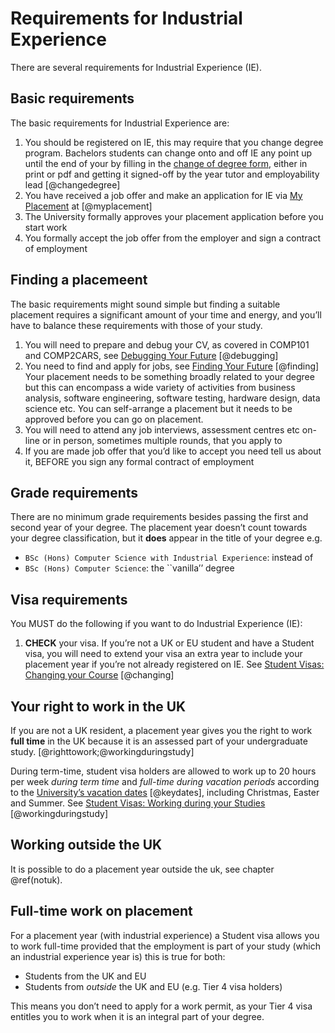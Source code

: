 # Requirements for Industrial Experience {#requirements}

There are several requirements for Industrial Experience (IE).

## Basic requirements {#basic}

The basic requirements for Industrial Experience are:

1. You should be registered on IE, this may require that you change degree program. Bachelors students can change onto and off IE any point up until the end of your by filling in the [change of degree form](https://studentnet.cs.manchester.ac.uk/ugt/changedegree.php), either in print or pdf and getting it signed-off by the year tutor and employability lead [@changedegree]
1. You have received a job offer and make an application for IE via [My Placement](https://studentmobility.manchester.ac.uk)  at [@myplacement]
1. The University formally approves your placement application before you start work 
1. You formally accept the job offer from the employer and sign a contract of employment


## Finding a placemeent {#finding}

The basic requirements might sound simple but finding a suitable placement requires a significant amount of your time and energy, and you'll have to balance these requirements with those of your study.

1. You will need to prepare and debug your CV, as covered in COMP101 and COMP2CARS, see [Debugging Your Future](https://www.cdyf.me/debugging) [@debugging]
1. You need to find and apply for jobs, see [Finding Your Future](https://www.cdyf.me/finding) [@finding] Your placement needs to be something broadly related to your degree but this can encompass a wide variety of activities from business analysis, software engineering, software testing, hardware design, data science etc. You can self-arrange a placement but it needs to be approved before you can go on placement.
1. You will need to attend any job interviews, assessment centres etc on-line or in person, sometimes multiple rounds, that you apply to
1. If you are made job offer that you'd like to accept you need tell us about it, BEFORE you sign any formal contract of employment 

## Grade requirements 
There are no minimum grade requirements besides passing the first and second year of your degree. The placement year doesn’t count towards your degree classification, but it **does** appear in the title of your degree e.g.

* `BSc (Hons) Computer Science with Industrial Experience`: instead of
* `BSc (Hons) Computer Science`: the ``vanilla'' degree

## Visa requirements 

You MUST do the following if you want to do Industrial Experience (IE):

1. **CHECK** your visa. If you’re not a UK or EU student and have a Student visa, you will need to extend your visa an extra year to include your placement year if you’re not already registered on IE. See [Student Visas: Changing your Course](documents.manchester.ac.uk/display.aspx?DocID=37044)  [@changing]


## Your right to work in the UK {#uk}
If you are not a UK resident, a placement year gives you the right to work **full time** in the UK because it is an assessed part of your undergraduate study. [@righttowork;@workingduringstudy]

During term-time, student visa holders are allowed to work up to 20 hours per week *during term time* and *full-time during vacation periods* according to the [University’s vacation dates](https://www.manchester.ac.uk/discover/key-dates) [@keydates], including Christmas, Easter and Summer. See [Student Visas: Working during your Studies](https://www.studentsupport.manchester.ac.uk/immigration-and-visas/working/working-during-your-studies/) [@workingduringstudy]


## Working outside the UK

It is possible to do a placement year outside the uk, see chapter \@ref(notuk).

## Full-time work on placement 
For a placement year (with industrial experience) a Student visa allows you to work full-time provided that the employment is part of your study (which an industrial experience year is) this is true for both:

* Students from the UK and EU
* Students from *outside* the UK and EU (e.g. Tier 4 visa holders)

This means you don’t need to apply for a work permit, as your Tier 4 visa entitles you to work when it is an integral part of your degree.

